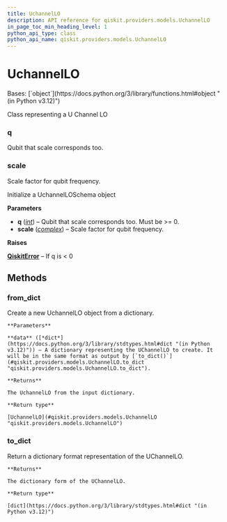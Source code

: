 ```yaml
---
title: UchannelLO
description: API reference for qiskit.providers.models.UchannelLO
in_page_toc_min_heading_level: 1
python_api_type: class
python_api_name: qiskit.providers.models.UchannelLO
---
```


# UchannelLO

<Class id="qiskit.providers.models.UchannelLO" isDedicatedPage={true} github="https://github.com/qiskit/qiskit/tree/stable/0.25/qiskit/providers/models/backendconfiguration.py" signature="qiskit.providers.models.UchannelLO(q, scale)" modifiers="class">
  Bases: [`object`](https://docs.python.org/3/library/functions.html#object "(in Python v3.12)")

  Class representing a U Channel LO

  ### q

  <Attribute id="qiskit.providers.models.UchannelLO.q">
    Qubit that scale corresponds too.
  </Attribute>

  ### scale

  <Attribute id="qiskit.providers.models.UchannelLO.scale">
    Scale factor for qubit frequency.
  </Attribute>

  Initialize a UchannelLOSchema object

  **Parameters**

  *   **q** ([*int*](https://docs.python.org/3/library/functions.html#int "(in Python v3.12)")) – Qubit that scale corresponds too. Must be >= 0.
  *   **scale** ([*complex*](https://docs.python.org/3/library/functions.html#complex "(in Python v3.12)")) – Scale factor for qubit frequency.

  **Raises**

  [**QiskitError**](exceptions#qiskit.exceptions.QiskitError "qiskit.exceptions.QiskitError") – If q is \< 0

  ## Methods

  ### from\_dict

  <Function id="qiskit.providers.models.UchannelLO.from_dict" signature="from_dict(data)" modifiers="classmethod">
    Create a new UchannelLO object from a dictionary.

    **Parameters**

    **data** ([*dict*](https://docs.python.org/3/library/stdtypes.html#dict "(in Python v3.12)")) – A dictionary representing the UChannelLO to create. It will be in the same format as output by [`to_dict()`](#qiskit.providers.models.UchannelLO.to_dict "qiskit.providers.models.UchannelLO.to_dict").

    **Returns**

    The UchannelLO from the input dictionary.

    **Return type**

    [UchannelLO](#qiskit.providers.models.UchannelLO "qiskit.providers.models.UchannelLO")
  </Function>

  ### to\_dict

  <Function id="qiskit.providers.models.UchannelLO.to_dict" signature="to_dict()">
    Return a dictionary format representation of the UChannelLO.

    **Returns**

    The dictionary form of the UChannelLO.

    **Return type**

    [dict](https://docs.python.org/3/library/stdtypes.html#dict "(in Python v3.12)")
  </Function>
</Class>

